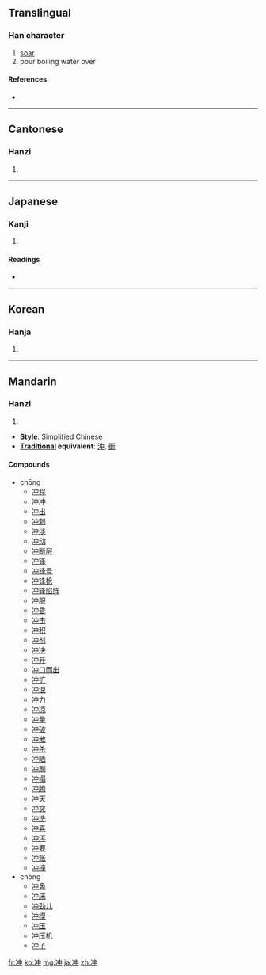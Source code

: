 {{also|沖|衝}}
==Translingual==

===Han character===
{{Han char|rn=15|rad=冫|as=04|sn=6|four=|canj=戈一中 (IML)}}

# [[soar]]
# pour boiling water over

====References====
* {{Han ref|kx=0131.280|dkj=01616|dj=0294.190|hdz=10295.080|uh=51B2|ud=20914}}

----

==Cantonese==

===Hanzi===
{{yue-hanzi|jyut=|y=chung1}}

# {{defn|Cantonese|sort=冫04}}

----

==Japanese==

===Kanji===
{{ja-kanji|grade=|rs=冫04}}

# {{defn|Japanese|sort=冫04}}

====Readings====
* {{ja-readings|on=[[ちゅう]] (chū)|kun=[[おき]] (oki), [[わく]] (waku)}}

----

==Korean==

===Hanja===
{{ko-hanja|hangeul=충|rv=chung|mr=ch'ung}}

# {{defn|Korean|sort=冫04}}

----

==Mandarin==

===Hanzi===
{{cmn-hanzi|pin=[[chōng]] ([[chong1]]), [[chòng]] ([[chong4]])|wg=ch'ung<sup>1</sup>, ch'ung<sup>4</sup>}}

# {{defn|Mandarin|sort=冫04}}

* '''Style''': [[Simplified Chinese]]
* '''[[Traditional Chinese|Traditional]] equivalent''': [[沖]], [[衝]]

====Compounds====
* chōng
** [[冲程]]
** [[冲冲]]
** [[冲出]]
** [[冲刺]]
** [[冲淡]]
** [[冲动]]
** [[冲断层]]
** [[冲锋]]
** [[冲锋号]]
** [[冲锋枪]]
** [[冲锋陷阵]]
** [[冲服]]
** [[冲昏]]
** [[冲击]]
** [[冲积]]
** [[冲剂]]
** [[冲决]]
** [[冲开]]
** [[冲口而出]]
** [[冲扩]]
** [[冲浪]]
** [[冲力]]
** [[冲凉]]
** [[冲量]]
** [[冲破]]
** [[冲散]]
** [[冲杀]]
** [[冲晒]]
** [[冲刷]]
** [[冲塌]]
** [[冲腾]]
** [[冲天]]
** [[冲突]]
** [[冲洗]]
** [[冲喜]]
** [[冲泻]]
** [[冲要]]
** [[冲账]]
** [[冲撞]]
* chòng
** [[冲鼻]]
** [[冲床]]
** [[冲劲儿]]
** [[冲模]]
** [[冲压]]
** [[冲压机]]
** [[冲子]]

[[fr:冲]]
[[ko:冲]]
[[mg:冲]]
[[ja:冲]]
[[zh:冲]]